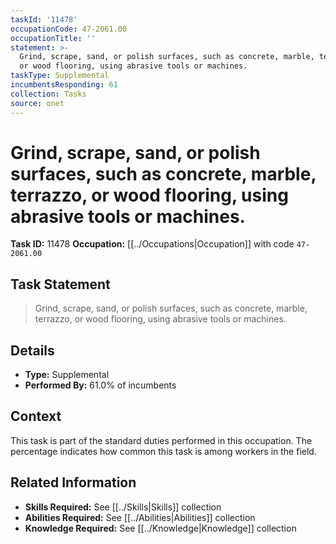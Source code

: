 ```yaml
---
taskId: '11478'
occupationCode: 47-2061.00
occupationTitle: ''
statement: >-
  Grind, scrape, sand, or polish surfaces, such as concrete, marble, terrazzo,
  or wood flooring, using abrasive tools or machines.
taskType: Supplemental
incumbentsResponding: 61
collection: Tasks
source: onet
---
```

# Grind, scrape, sand, or polish surfaces, such as concrete, marble, terrazzo, or wood flooring, using abrasive tools or machines.

**Task ID:** 11478
**Occupation:** [[../Occupations|Occupation]] with code `47-2061.00`

## Task Statement

> Grind, scrape, sand, or polish surfaces, such as concrete, marble, terrazzo, or wood flooring, using abrasive tools or machines.

## Details

- **Type:** Supplemental
- **Performed By:** 61.0% of incumbents

## Context

This task is part of the standard duties performed in this occupation. The percentage indicates how common this task is among workers in the field.

## Related Information

- **Skills Required:** See [[../Skills|Skills]] collection
- **Abilities Required:** See [[../Abilities|Abilities]] collection
- **Knowledge Required:** See [[../Knowledge|Knowledge]] collection
